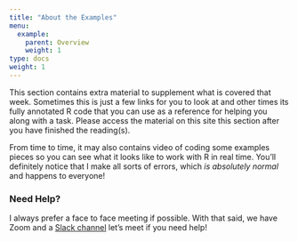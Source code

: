 ```yaml
---
title: "About the Examples"
menu:
  example:
    parent: Overview
    weight: 1
type: docs
weight: 1
---
```


This section contains extra material to supplement what is covered that week. Sometimes this is just a few links for you to look at and other times its fully annotated R code that you can use as a reference for helping you along with a task. Please access the material on this site this section after you have finished the reading(s). 

From time to time, it may also contains video of coding some examples pieces so you can see what it looks like to work with R in real time. You'll definitely notice that I make all sorts of errors, which *is absolutely normal* and happens to everyone!

### Need Help?
I always prefer a face to face meeting if possible. With that said, we have Zoom and a [Slack channel](https:/2021edp693e.slack.com){target="_blank"} let's meet if you need help! 